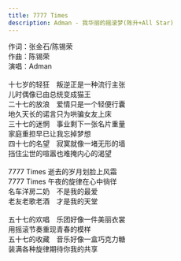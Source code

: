 ```yaml
---
title: 7777 Times
description: Adman - 我华丽的摇滚梦(陈升+All Star)
---
```


作词：张金石/陈锡荣<br />作曲：陈锡荣<br />演唱：Adman<br /><br />十七岁的轻狂　叛逆正是一种流行主张<br />儿时偶像已由总统变成猫王<br />二十七的放浪　爱情只是一个轻便行囊<br />地久天长的诺言只为哄骗女友上床<br />三十七的迷惘　事业剩下一张名片重量<br />家庭重担早已让我忘掉梦想<br />四十七的名望　寂寞就像一堵无形的墙<br />挡住尘世的喧嚣也难掩内心的渴望<br /><br />7777 Times 逝去的岁月划脸上风霜<br />7777 Times 午夜的旋律在心中徜徉<br />名车洋房二奶　不是我的最爱<br />老友老歌老酒　才是我的天堂<br /><br />五十七的欢唱　乐团好像一件美丽衣裳<br />用摇滚节奏重现青春的模样<br />五十七的收藏　音乐好像一盒巧克力糖<br />装满各种旋律期待你我的共享